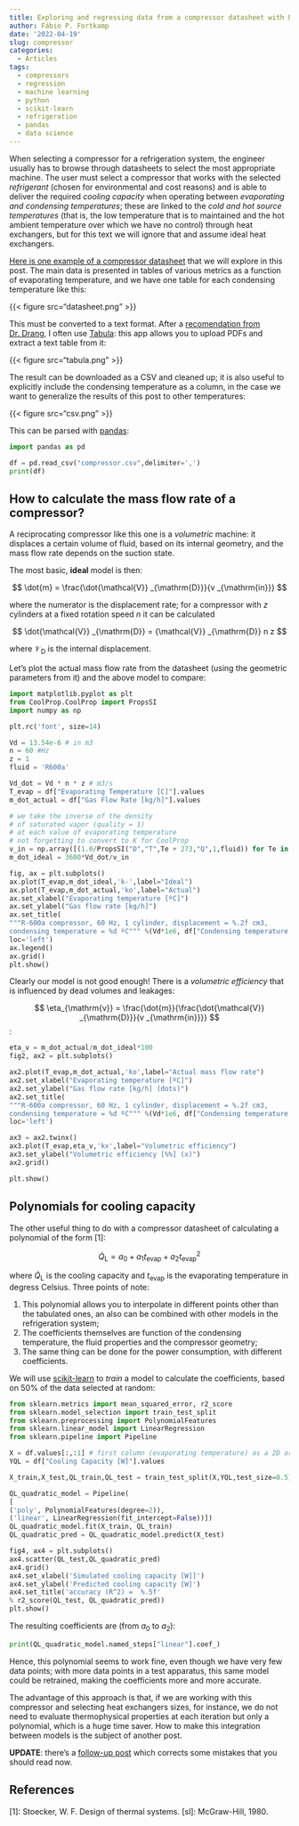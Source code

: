 ```yaml
---
title: Exploring and regressing data from a compressor datasheet with Python
author: Fábio P. Fortkamp
date: '2022-04-19'
slug: compressor
categories:
  - Articles
tags:
  - compressors
  - regression
  - machine learning
  - python
  - scikit-learn
  - refrigeration
  - pandas
  - data science
---
```



When selecting a compressor for a refrigeration system, the engineer usually has to browse through datasheets to select the most appropriate machine. The user must select a compressor that works with the selected *refrigerant* (chosen for environmental and cost reasons) and is able to deliver the required *cooling capacity* when operating between *evaporating and condensing temperatures*; these are linked to the *cold and hot source temperatures* (that is, the low temperature that is to maintained and the hot ambient temperature over which we have no control) through heat exchangers, but for this text we will ignore that and assume ideal heat exchangers.

[Here is one example of a compressor datasheet](https://products.embraco.com/commtrol/api/pdf/compressor/datasheet/7187?&condensing_temperature=54.4&evaporating_temperature=-23.3&units=w&units_temp=metric-system&filters%5Bbare%5D=513701421&filters%5Brefrigerant%5D%5B%5D=R-600a&filters%5Bstandard%5D=ASHRAE&filters%5Bfrequency%5D=60) that we will explore in this post. The main data is presented in tables of various metrics as a function of evaporating temperature, and we have one table for each condensing temperature like this:

{{< figure src="datasheet.png" >}}

This must be converted to a text format. After a [recomendation from Dr. Drang](https://leancrew.com/all-this/2021/07/trains-and-tables/?msclkid=2560a0cdbff511ec83dccfa21dafa949?), I often use [Tabula](https://tabula.technology/): this app allows you to upload PDFs and extract a text table from it:

{{< figure src="tabula.png" >}}

The result can be downloaded as a CSV and cleaned up; it is also useful to explicitly include the condensing temperature as a column, in the case we want to generalize the results of this post to other temperatures:

{{< figure src="csv.png" >}}

This can be parsed with [pandas](https://pandas.pydata.org/?msclkid=29caa245bff611ec80ba73d4aced3042):

```python
import pandas as pd

df = pd.read_csv("compressor.csv",delimiter=',')
print(df)
```

## How to calculate the mass flow rate of a compressor?

A reciprocating compressor like this one is a *volumetric* machine: it displaces a certain volume of fluid, based on its internal geometry, and the mass flow rate depends on the suction state.

The most basic, **ideal** model is then:

$$
\dot{m} = \frac{\dot{\mathcal{V}} _{\mathrm{D}}}{v _{\mathrm{in}}}
$$

where the numerator is the displacement rate; for a compressor with $z$ cylinders at a fixed rotation speed $n$ it can be calculated

$$
\dot{\mathcal{V}} _{\mathrm{D}} = {\mathcal{V}} _{\mathrm{D}} n z
$$

where $\mathcal{V} _{\mathrm{D}}$ is the internal displacement.

Let's plot the actual mass flow rate from the datasheet (using the geometric parameters from it) and the above model to compare:

```python
import matplotlib.pyplot as plt
from CoolProp.CoolProp import PropsSI
import numpy as np

plt.rc('font', size=14)

Vd = 13.54e-6 # in m3
n = 60 #Hz
z = 1
fluid = 'R600a'

Vd_dot = Vd * n * z # m3/s
T_evap = df["Evaporating Temperature [C]"].values
m_dot_actual = df["Gas Flow Rate [kg/h]"].values

# we take the inverse of the density 
# of saturated vapor (quality = 1)
# at each value of evaporating temperature
# not forgetting to convert to K for CoolProp
v_in = np.array([(1.0/PropsSI("D","T",Te + 273,"Q",1,fluid)) for Te in T_evap])
m_dot_ideal = 3600*Vd_dot/v_in

fig, ax = plt.subplots()
ax.plot(T_evap,m_dot_ideal,'k-',label="Ideal")
ax.plot(T_evap,m_dot_actual,'ko',label="Actual")
ax.set_xlabel("Evaporating temperature [ºC]")
ax.set_ylabel("Gas flow rate [kg/h]")
ax.set_title(
"""R-600a compressor, 60 Hz, 1 cylinder, displacement = %.2f cm3, 
condensing temperature = %d ºC""" %(Vd*1e6, df["Condensing temperature [C]"].values[0]),
loc='left')
ax.legend()
ax.grid()
plt.show()
```

Clearly our model is not good enough! There is a *volumetric efficiency* that is influenced by dead volumes and leakages:

$$
\eta_{\mathrm{v}} = \frac{\dot{m}}{\frac{\dot{\mathcal{V}} _{\mathrm{D}}}{v _{\mathrm{in}}}}
$$:

```python
eta_v = m_dot_actual/m_dot_ideal*100
fig2, ax2 = plt.subplots()

ax2.plot(T_evap,m_dot_actual,'ko',label="Actual mass flow rate")
ax2.set_xlabel("Evaporating temperature [ºC]")
ax2.set_ylabel("Gas flow rate [kg/h] (dots)")
ax2.set_title(
"""R-600a compressor, 60 Hz, 1 cylinder, displacement = %.2f cm3, 
condensing temperature = %d ºC""" %(Vd*1e6, df["Condensing temperature [C]"].values[0]),
loc='left')

ax3 = ax2.twinx()
ax3.plot(T_evap,eta_v,'kx',label="Volumetric efficiency")
ax3.set_ylabel("Volumetric efficiency [%%] (x)")
ax2.grid()

plt.show()
```
## Polynomials for cooling capacity

The other useful thing to do with a compressor datasheet of calculating a polynomial of the form [1]:

$$
\dot{Q} _{\mathrm{L}} = a _0 + a _1  t _{\mathrm{evap}} + a _2  t _{\mathrm{evap}}^2
$$

where $\dot{Q}_{\mathrm{L}}$ is the cooling capacity and $t_{\mathrm{evap}}$ is the evaporating temperature in degress Celsius. Three points of note:

1. This polynomial allows you to interpolate in different points other than the tabulated ones, an also can be combined with other models in the refrigeration system;
2. The coefficients themselves are function of the condensing temperature, the fluid properties and the compressor geometry;
3. The same thing can be done for the power consumption, with different coefficients.

We will use [scikit-learn](https://scikit-learn.org/stable/index.html) to *train* a model to calculate the coefficients, based on 50% of the data selected at random:

```python
from sklearn.metrics import mean_squared_error, r2_score
from sklearn.model_selection import train_test_split
from sklearn.preprocessing import PolynomialFeatures
from sklearn.linear_model import LinearRegression
from sklearn.pipeline import Pipeline

X = df.values[:,:1] # first column (evaporating temperature) as a 2D array, as required
YQL = df["Cooling Capacity [W]"].values

X_train,X_test,QL_train,QL_test = train_test_split(X,YQL,test_size=0.5)

QL_quadratic_model = Pipeline(
[
('poly', PolynomialFeatures(degree=2)),
('linear', LinearRegression(fit_intercept=False))])
QL_quadratic_model.fit(X_train, QL_train)
QL_quadratic_pred = QL_quadratic_model.predict(X_test)

fig4, ax4 = plt.subplots()
ax4.scatter(QL_test,QL_quadratic_pred)
ax4.grid()
ax4.set_xlabel('Simulated cooling capacity [W]]')
ax4.set_ylabel('Predicted cooling capacity [W]')
ax4.set_title('accuracy (R^2) =  %.5f'
% r2_score(QL_test, QL_quadratic_pred))
plt.show()
```

The resulting coefficients are (from $a_0$ to $a_2$):

```python
print(QL_quadratic_model.named_steps["linear"].coef_)
```

Hence, this polynomial seems to work fine, even though we have very few data points; with more data points in a test apparatus, this same model could be retrained, making the coefficients more and more accurate. 

The advantage of this approach is that, if we are working with this compressor and selecting heat exchangers sizes, for instance, we do not need to evaluate thermophysical properties at each iteration but only a polynomial, which is a huge time saver. How to make this integration between models is the subject of another post.


**UPDATE**: there's a [follow-up post](https://fpfortkamp.com/post/superheat/) which corrects some mistakes that you should read now.

## References

[1]: Stoecker, W. F. Design of thermal systems. [sl]: McGraw-Hill, 1980.